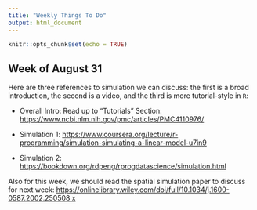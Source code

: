 ```yaml
---
title: "Weekly Things To Do"
output: html_document
---
```


```r
knitr::opts_chunk$set(echo = TRUE)
```

## Week of August 31

Here are three references to simulation we can discuss: the first is a broad introduction, the second is a video, and the third is more tutorial-style in `R`:

* Overall Intro: Read up to “Tutorials” Section: <https://www.ncbi.nlm.nih.gov/pmc/articles/PMC4110976/>

* Simulation 1: <https://www.coursera.org/lecture/r-programming/simulation-simulating-a-linear-model-u7in9>

* Simulation 2: <https://bookdown.org/rdpeng/rprogdatascience/simulation.html>

Also for this week, we should read the spatial simulation paper to discuss for next week: <https://onlinelibrary.wiley.com/doi/full/10.1034/j.1600-0587.2002.250508.x>